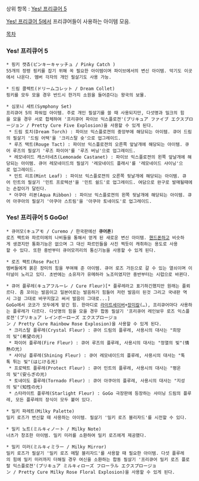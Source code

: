 상위 항목 : [[Yes! 프리큐어 5]]

[[Yes! 프리큐어 5]]에서 프리큐어들이 사용하는 아이템 모음.

[[목차]]
=== Yes! 프리큐어 5 ===
 * 핑키 캣츄(ピンキーキャッチュ / Pinky Catch )
 55개의 정령 핑키를 잡기 위해 꼭 필요한 아이템이며 파이브에서의 변신 아이템. 악기도 이곳에서 나온다. 멤버 각자의 개인 필살기도 사용 가능.

 * 드림 콜렉트(ドリームコレット / Dream Collet)
 핑키를 모두 모을 경우 반드시 한가지 소원을 들어준다는 왕국의 보물.

 * 심포니 세트(Symphony Set)
 프리큐어 5의 파워업 아이템. 주로 개인 필살기를 쓸 때 사용되지만, 다섯명과 밀크의 힘을 모을 경우 서로 합체하여 '프리큐어 파이브 익스플로젼'(プリキュア ファイブ エクスプロージョン / Pretty Cure Five Explosion)을 사용할 수 있게 된다.
  * 드림 토치(Dream Torch) : 파이브 익스플로젼의 중앙부에 해당되는 아이템. 큐어 드림의 필살기 '드림 어택'을 '크리스탈 슛'으로 업그레이드.
  * 루즈 택트(Rouge Tact) : 파이브 익스플로젼의 오른쪽 앞날개에 해당되는 아이템. 큐어 루즈의 필살기 '루즈 파이어'를 '루즈 버닝'으로 업그레이드.
  * 레모네이드 캐스터네츠(Lemonade Castanet) : 파이브 익스플로젼의 왼쪽 앞날개에 해당되는 아이템. 큐어 레모네이드의 필살기 '레모네이드 플래시'를 '레모네이드 샤이닝'으로 업그레이드.
  * 민트 리프(Mint Leaf) : 파이브 익스플로젼의 오른쪽 뒷날개에 해당되는 아이템. 큐어 민트의 필살기 '민트 프로텍션'을 '민트 쉴드'로 업그레이드. 여담으로 완구로 발매될때에는 손잡이가 달린다.
  * 아쿠아 리본(Aqua Ribbon) : 파이브 익스플로젼의 왼쪽 뒷날개에 해당되는 아이템. 큐어 아쿠아의 필살기 '아쿠아 스트림'을 '아쿠아 토네이도'로 업그레이드.

=== Yes! 프리큐어 5 GoGo! ===
 * 큐어모(キュアモ / Curemo / 한국판에선 '''큐어폰''')
 로즈 팩트와 파르미에의 나비들을 통해서 얻게 된 새로운 변신 아이템. [[핸드폰]]하고 비슷하게 생겼지만 통화기능은 없으며 그 대신 파르민들을 사진 찍듯이 캐취하는 용도로 사용할 수 있다. 또한 중반부터 큐어모끼리의 통신기능을 사용할 수 있게 된다.

 * 로즈 팩트(Rose Pact)
 멤버들에게 붉은 장미의 힘을 부여해 준 아이템. 큐어 로즈 가든으로 갈 수 있는 열쇠이며 이터널이 노리고 있다. 초반에는 소유자가 유메하라 노조미였지만 중반부터는 시럽으로 바뀐다.

 * 큐어 플루레(キュアフルーレ / Cure Fleur)[* 플루레라고 표기하긴했지만 원래는 플뢰르다. 좀 꼬이는 발음이고 일본어로는 발음하기 힘들어 저런 발음이 된것 그리고 국내판 역시 그걸 그대로 바꾸지않고 써서 발음이 그대로...]
 GoGo에서 코코가 모두에게 맡긴 힘. 한마디로 [[라이트세이버]]+[[장미칼]](…), 프리큐어마다 사용하는 플루레가 다르다. 다섯명의 힘을 모을 경우 합동 필살기 '프리큐어 레인보우 로즈 익스플로젼'(プリキュア レインボーローズ エクスプロージョン / Pretty Cure Rainbow Rose Explosion)을 사용할 수 있게 된다.
  * 크리스탈 플루레(Crystal Fleur) : 큐어 드림의 플루레, 사용시의 대사는 "희망의 빛"(希望の光)
  * 파이어 플루레(Fire Fleur) : 큐어 루즈의 플루레, 사용시의 대사는 "정열의 빛"(情熱の光)
  * 샤이닝 플루레(Shining Fleur) : 큐어 레모네이드의 플루레, 사용시의 대사는 "톡톡 튀는 빛"(はじける光)
  * 프로텍트 플루레(Protect Fleur) : 큐어 민트의 플루레, 사용시의 대사는 "평온의 빛"(安らぎの光)
  * 토네이도 플루레(Tornado Fleur) : 큐어 아쿠아의 플루레, 사용시의 대사는 "지성의 빛"(知性の光)
  * 스타라이트 플루레(Starlight Fleur) : GoGo 극장판에 등장하는 샤이닝 드림의 플루레, 모든 플루레의 장식이 모두 붙어 있다.

 * 밀키 파레트(Milky Palette)
 밀키 로즈가 변신할 때 사용하는 아이템. 필살기 '밀키 로즈 블리자드'를 시전할 수 있다.

 * 밀키 노트(ミルキィノート / Milky Note)
 너츠가 창조한 아이템. 밀키 미러를 소환하여 밀키 로즈에게 제공했다.

 * 밀키 미러(ミルキィミラー / Milky Mirror)
 밀키 로즈가 필살기 '밀키 로즈 메탈 블리자드'를 사용할 때 필요한 아이템. 다섯 플루레의 힘에 밀키 미러까지 더해질 경우 여신을 소환하는 합동 필살기 '프리큐어 밀키 로즈 플로랄 익스플로젼'(プリキュア ミルキィローズ フローラル エクスプロージョン / Pretty Cure Milky Rose Floral Explosion)을 사용할 수 있게 된다.
